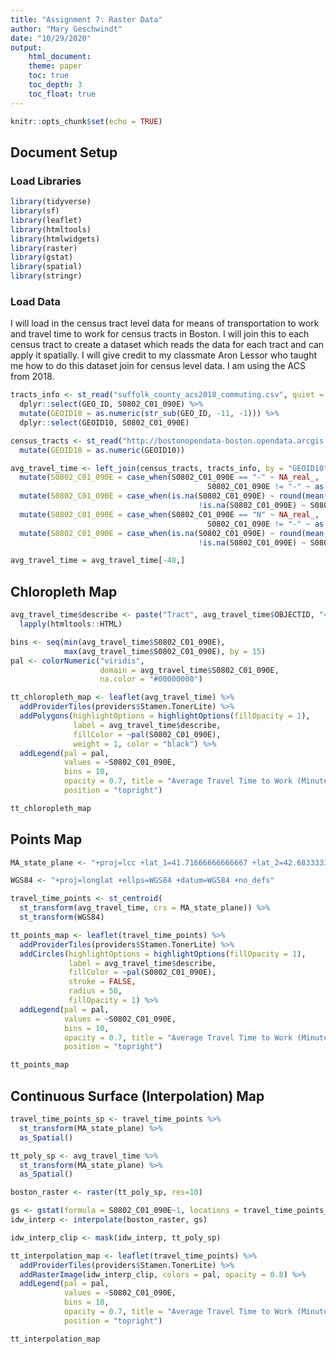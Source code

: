 ```yaml
---
title: "Assignment 7: Raster Data"
author: "Mary Geschwindt"
date: "10/29/2020"
output:
    html_document:
    theme: paper
    toc: true
    toc_depth: 3
    toc_float: true
---
```


```r
knitr::opts_chunk$set(echo = TRUE)
```

## Document Setup

### Load Libraries

```r
library(tidyverse)
library(sf)
library(leaflet)
library(htmltools)
library(htmlwidgets)
library(raster)
library(gstat)
library(spatial)
library(stringr)
```

### Load Data

I will load in the census tract level data for means of transportation to work and travel time to work for census tracts in Boston. I will join this to each census tract to create a dataset which reads the data for each tract and can apply it spatially. I will give credit to my classmate Aron Lessor who taught me how to do this dataset join for census level data. I am using the ACS from 2018.

```r
tracts_info <- st_read("suffolk_county_acs2018_commuting.csv", quiet = TRUE) %>%
  dplyr::select(GEO_ID, S0802_C01_090E) %>%
  mutate(GEOID10 = as.numeric(str_sub(GEO_ID, -11, -1))) %>%
  dplyr::select(GEOID10, S0802_C01_090E)

census_tracts <- st_read("http://bostonopendata-boston.opendata.arcgis.com/datasets/4a8eb4fb3be44ed5a1eec28551b9f3b2_0.geojson?outSR=%7B%22latestWkid%22%3A3857%2C%22wkid%22%3A102100%7D", quiet = TRUE) %>%
  mutate(GEOID10 = as.numeric(GEOID10))

avg_travel_time <- left_join(census_tracts, tracts_info, by = "GEOID10", copy = FALSE) %>%
  mutate(S0802_C01_090E = case_when(S0802_C01_090E == "-" ~ NA_real_,
                                            S0802_C01_090E != "-" ~ as.numeric(S0802_C01_090E))) %>%
  mutate(S0802_C01_090E = case_when(is.na(S0802_C01_090E) ~ round(mean(S0802_C01_090E, na.rm = TRUE),1),
                                          !is.na(S0802_C01_090E) ~ S0802_C01_090E)) %>%
  mutate(S0802_C01_090E = case_when(S0802_C01_090E == "N" ~ NA_real_,
                                            S0802_C01_090E != "-" ~ as.numeric(S0802_C01_090E))) %>%
  mutate(S0802_C01_090E = case_when(is.na(S0802_C01_090E) ~ round(mean(S0802_C01_090E, na.rm = TRUE),1),
                                          !is.na(S0802_C01_090E) ~ S0802_C01_090E))

avg_travel_time = avg_travel_time[-48,]
```


## Chloropleth Map

```r
avg_travel_time$describe <- paste("Tract", avg_travel_time$OBJECTID, "<br>", "Average Travel Time to Work", "Minutes", prettyNum(avg_travel_time$S0802_C01_090E, digits = 3)) %>%
  lapply(htmltools::HTML)

bins <- seq(min(avg_travel_time$S0802_C01_090E),
            max(avg_travel_time$S0802_C01_090E), by = 15)
pal <- colorNumeric("viridis",
                    domain = avg_travel_time$S0802_C01_090E,
                    na.color = "#00000000")

tt_chloropleth_map <- leaflet(avg_travel_time) %>%
  addProviderTiles(providers$Stamen.TonerLite) %>%
  addPolygons(highlightOptions = highlightOptions(fillOpacity = 1),
              label = avg_travel_time$describe,
              fillColor = ~pal(S0802_C01_090E),
              weight = 1, color = "black") %>%
  addLegend(pal = pal,
            values = ~S0802_C01_090E,
            bins = 10,
            opacity = 0.7, title = "Average Travel Time to Work (Minutes)",
            position = "topright")

tt_chloropleth_map
```


## Points Map

```r
MA_state_plane <- "+proj=lcc +lat_1=41.71666666666667 +lat_2=42.68333333333333 +lat_0=41 +lon_0=-71.5 +x_0=200000 +y_0=750000 +ellps=GRS80 +units=m +no_defs "

WGS84 <- "+proj=longlat +ellps=WGS84 +datum=WGS84 +no_defs"

travel_time_points <- st_centroid(
  st_transform(avg_travel_time, crs = MA_state_plane)) %>%
  st_transform(WGS84)

tt_points_map <- leaflet(travel_time_points) %>%
  addProviderTiles(providers$Stamen.TonerLite) %>%
  addCircles(highlightOptions = highlightOptions(fillOpacity = 1),
             label = avg_travel_time$describe,
             fillColor = ~pal(S0802_C01_090E),
             stroke = FALSE,
             radius = 50,
             fillOpacity = 1) %>%
  addLegend(pal = pal,
            values = ~S0802_C01_090E,
            bins = 10,
            opacity = 0.7, title = "Average Travel Time to Work (Minutes)",
            position = "topright")

tt_points_map
```


## Continuous Surface (Interpolation) Map

```r
travel_time_points_sp <- travel_time_points %>%
  st_transform(MA_state_plane) %>%
  as_Spatial()

tt_poly_sp <- avg_travel_time %>%
  st_transform(MA_state_plane) %>%
  as_Spatial()

boston_raster <- raster(tt_poly_sp, res=10)

gs <- gstat(formula = S0802_C01_090E~1, locations = travel_time_points_sp)
idw_interp <- interpolate(boston_raster, gs)

idw_interp_clip <- mask(idw_interp, tt_poly_sp)

tt_interpolation_map <- leaflet(travel_time_points) %>%
  addProviderTiles(providers$Stamen.TonerLite) %>%
  addRasterImage(idw_interp_clip, colors = pal, opacity = 0.8) %>%
  addLegend(pal = pal,
            values = ~S0802_C01_090E,
            bins = 10,
            opacity = 0.7, title = "Average Travel Time to Work (Minutes)",
            position = "topright")

tt_interpolation_map
```













